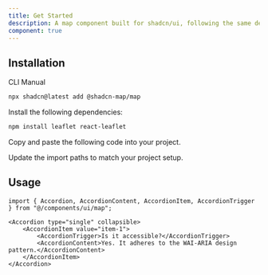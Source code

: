 ```yaml
---
title: Get Started
description: A map component built for shadcn/ui, following the same design patterns and styles. Uses Leaflet with React Leaflet, both open-source libraries, to provide interactive mapping.
component: true
---
```


## Installation

<CodeTabs>

<TabsList>
    <TabsTrigger value="cli">CLI</TabsTrigger>
    <TabsTrigger value="manual">Manual</TabsTrigger>
</TabsList>

<TabsContent value="cli">

```bash
npx shadcn@latest add @shadcn-map/map
```

</TabsContent>

<TabsContent value="manual">

<Steps>

<Step>Install the following dependencies:</Step>

```bash
npm install leaflet react-leaflet
```

<Step>Copy and paste the following code into your project.</Step>

<ComponentSource name="map" title="components/ui/map.tsx" />

<Step>Update the import paths to match your project setup.</Step>

</Steps>

</TabsContent>

</CodeTabs>

## Usage

```tsx showLineNumbers
import { Accordion, AccordionContent, AccordionItem, AccordionTrigger } from "@/components/ui/map";
```

```tsx showLineNumbers
<Accordion type="single" collapsible>
    <AccordionItem value="item-1">
        <AccordionTrigger>Is it accessible?</AccordionTrigger>
        <AccordionContent>Yes. It adheres to the WAI-ARIA design pattern.</AccordionContent>
    </AccordionItem>
</Accordion>
```
